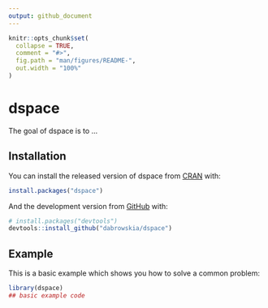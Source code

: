 ```yaml
---
output: github_document
---
```


<!-- README.md is generated from README.Rmd. Please edit that file -->

```r
knitr::opts_chunk$set(
  collapse = TRUE,
  comment = "#>",
  fig.path = "man/figures/README-",
  out.width = "100%"
)
```

# dspace

<!-- badges: start -->
<!-- badges: end -->

The goal of dspace is to ...

## Installation

You can install the released version of dspace from [CRAN](https://CRAN.R-project.org) with:

``` r
install.packages("dspace")
```

And the development version from [GitHub](https://github.com/) with:

``` r
# install.packages("devtools")
devtools::install_github("dabrowskia/dspace")
```
## Example

This is a basic example which shows you how to solve a common problem:

```r
library(dspace)
## basic example code
```
